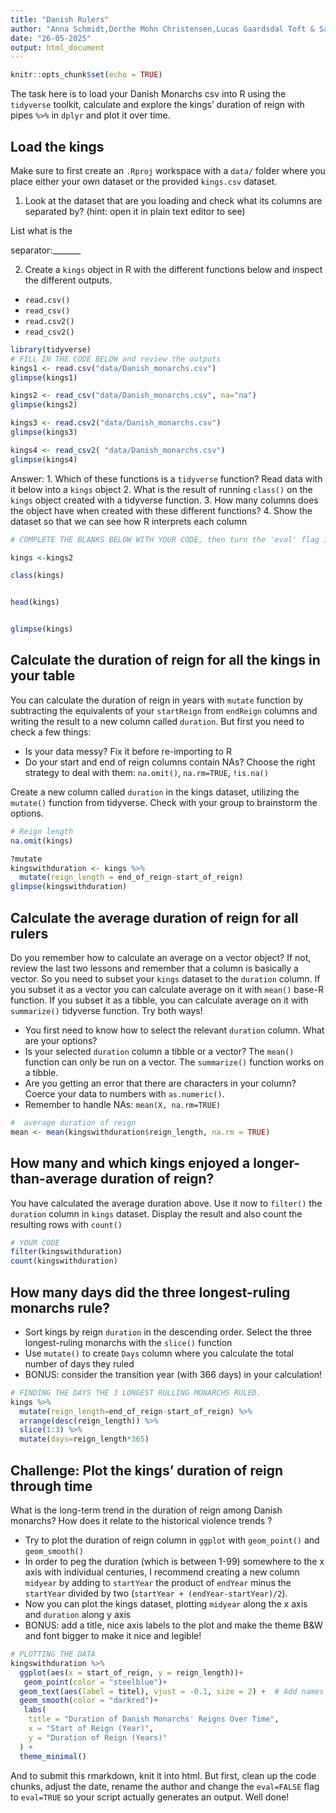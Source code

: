 ---
title: "Danish Rulers"
author: "Anna Schmidt,Dorthe Mohn Christensen,Lucas Gaardsdal Toft & Sarah Nielsen"
date: "26-05-2025"
output: html_document
---

```{r setup, include=FALSE}
knitr::opts_chunk$set(echo = TRUE)
```

The task here is to load your Danish Monarchs csv into R using the `tidyverse` toolkit, calculate and explore the kings' duration of reign with pipes `%>%` in `dplyr` and plot it over time.

## Load the kings

Make sure to first create an `.Rproj` workspace with a `data/` folder where you place either your own dataset or the provided `kings.csv` dataset.

1.  Look at the dataset that are you loading and check what its columns are separated by? (hint: open it in plain text editor to see)

List what is the

separator:\_\_\_\_\_\_\_

2.  Create a `kings` object in R with the different functions below and inspect the different outputs.

-   `read.csv()`
-   `read_csv()`
-   `read.csv2()`
-   `read_csv2()`

```{r}
library(tidyverse)
# FILL IN THE CODE BELOW and review the outputs
kings1 <- read.csv("data/Danish_monarchs.csv")
glimpse(kings1)

kings2 <- read_csv("data/Danish_monarchs.csv", na="na")
glimpse(kings2)

kings3 <- read.csv2("data/Danish_monarchs.csv")
glimpse(kings3)

kings4 <- read_csv2( "data/Danish_monarchs.csv")
glimpse(kings4)
```

Answer: 1. Which of these functions is a `tidyverse` function? Read data with it below into a `kings` object 2. What is the result of running `class()` on the `kings` object created with a tidyverse function. 3. How many columns does the object have when created with these different functions? 4. Show the dataset so that we can see how R interprets each column

```{r}
# COMPLETE THE BLANKS BELOW WITH YOUR CODE, then turn the 'eval' flag in this chunk to TRUE.

kings <-kings2

class(kings)


head(kings)


glimpse(kings)


```

## Calculate the duration of reign for all the kings in your table

You can calculate the duration of reign in years with `mutate` function by subtracting the equivalents of your `startReign` from `endReign` columns and writing the result to a new column called `duration`. But first you need to check a few things:

-   Is your data messy? Fix it before re-importing to R
-   Do your start and end of reign columns contain NAs? Choose the right strategy to deal with them: `na.omit()`, `na.rm=TRUE`, `!is.na()`

Create a new column called `duration` in the kings dataset, utilizing the `mutate()` function from tidyverse. Check with your group to brainstorm the options.

```{r}
# Reign length
na.omit(kings)

?mutate
kingswithduration <- kings %>%
  mutate(reign_length = end_of_reign-start_of_reign)
glimpse(kingswithduration)
```

## Calculate the average duration of reign for all rulers

Do you remember how to calculate an average on a vector object? If not, review the last two lessons and remember that a column is basically a vector. So you need to subset your `kings` dataset to the `duration` column. If you subset it as a vector you can calculate average on it with `mean()` base-R function. If you subset it as a tibble, you can calculate average on it with `summarize()` tidyverse function. Try both ways!

-   You first need to know how to select the relevant `duration` column. What are your options?
-   Is your selected `duration` column a tibble or a vector? The `mean()` function can only be run on a vector. The `summarize()` function works on a tibble.
-   Are you getting an error that there are characters in your column? Coerce your data to numbers with `as.numeric()`.
-   Remember to handle NAs: `mean(X, na.rm=TRUE)`

```{r}
#  average duration of reign
mean <- mean(kingswithduration$reign_length, na.rm = TRUE)
```

## How many and which kings enjoyed a longer-than-average duration of reign?

You have calculated the average duration above. Use it now to `filter()` the `duration` column in `kings` dataset. Display the result and also count the resulting rows with `count()`

```{r}
# YOUR CODE
filter(kingswithduration)
count(kingswithduration)
```

## How many days did the three longest-ruling monarchs rule?

-   Sort kings by reign `duration` in the descending order. Select the three longest-ruling monarchs with the `slice()` function
-   Use `mutate()` to create `Days` column where you calculate the total number of days they ruled
-   BONUS: consider the transition year (with 366 days) in your calculation!

```{r}
# FINDING THE DAYS THE 3 LONGEST RULLING MONARCHS RULED.
kings %>%
  mutate(reign_length=end_of_reign-start_of_reign) %>% 
  arrange(desc(reign_length)) %>% 
  slice(1:3) %>% 
  mutate(days=reign_length*365)
```

## Challenge: Plot the kings' duration of reign through time

What is the long-term trend in the duration of reign among Danish monarchs? How does it relate to the historical violence trends ?

-   Try to plot the duration of reign column in `ggplot` with `geom_point()` and `geom_smooth()`
-   In order to peg the duration (which is between 1-99) somewhere to the x axis with individual centuries, I recommend creating a new column `midyear` by adding to `startYear` the product of `endYear` minus the `startYear` divided by two (`startYear + (endYear-startYear)/2`).
-   Now you can plot the kings dataset, plotting `midyear` along the x axis and `duration` along y axis
-   BONUS: add a title, nice axis labels to the plot and make the theme B&W and font bigger to make it nice and legible!

```{r}
# PLOTTING THE DATA
kingswithduration %>% 
  ggplot(aes(x = start_of_reign, y = reign_length))+ 
   geom_point(color = "steelblue")+
  geom_text(aes(label = titel), vjust = -0.1, size = 2) +  # Add names above the points
  geom_smooth(color = "darkred")+
   labs(
    title = "Duration of Danish Monarchs' Reigns Over Time",
    x = "Start of Reign (Year)",
    y = "Duration of Reign (Years)"
  ) +
  theme_minimal()
```

And to submit this rmarkdown, knit it into html. But first, clean up the code chunks, adjust the date, rename the author and change the `eval=FALSE` flag to `eval=TRUE` so your script actually generates an output. Well done!

